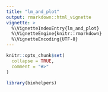 ```yaml
---
title: "lm_and_plot"
output: rmarkdown::html_vignette
vignette: >
  %\VignetteIndexEntry{lm_and_plot}
  %\VignetteEngine{knitr::rmarkdown}
  %\VignetteEncoding{UTF-8}
---
```


```r
knitr::opts_chunk$set(
  collapse = TRUE,
  comment = "#>"
)
```

```r
library(biohelpers)
```
